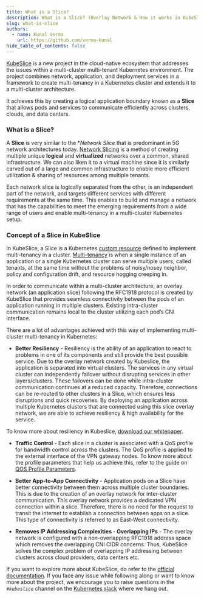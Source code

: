 ```yaml
---
title: What is a Slice?
description: What is a Slice? (Overlay Network & How it works in KubeSlice)
slug: what-is-slice
authors:
  - name: Kunal Verma
    url: https://github.com/verma-kunal
hide_table_of_contents: false
---
```


[KubeSlice](https://kubeslice.io/documentation/open-source/0.3.0) is a new project in the cloud-native ecosystem that addresses the issues within a multi-cluster multi-tenant Kubernetes environment.
The project combines network, application, and deployment services in a framework to create multi-tenancy in a Kubernetes cluster and extends it to a multi-cluster architecture.

It achieves this by creating a logical application boundary known as a **Slice** that allows pods and services to communicate efficiently across clusters, clouds, and data centers.  

### What is a Slice?

A **Slice** is very similar to the **Network Slice* that is predominant in 5G network architectures today. 
[Network Slicing](https://en.wikipedia.org/wiki/5G_network_slicing) is a method of creating multiple unique **logical** and **virtualized** networks over a common, shared infrastructure. 
We can also liken it to a virtual machine since it is similarly carved out of a large and common infrastructure to enable more efficient utilization & sharing of resources among multiple tenants.

Each network slice is logically separated from the other, is an independent part of the network, and targets different services with different requirements at the same time. This enables to build and manage a network that has the capabilities to meet the emerging requirements from a wide range of users and enable multi-tenancy in a multi-cluster Kubernetes setup.

### Concept of a Slice in KubeSlice

In KubeSlice, a Slice is a Kubernetes [custom resource](https://kubernetes.io/docs/concepts/extend-kubernetes/api-extension/custom-resources/) defined to implement multi-tenancy in a cluster. 
[Multi-tenancy](https://kubernetes.io/docs/concepts/security/multi-tenancy/) is when a single instance of an application or a single Kubernetes cluster can serve multiple users, called tenants, at the same time without the problems of noisy/nosey neighbor, policy and configuration drift, and resource hogging creeping in.

In order to communicate within a multi-cluster architecture, an overlay network (an application slice) following the RFC1918 protocol is created by KubeSlice that provides seamless connectivity between the pods of an application running in multiple clusters. Existing intra-cluster communication remains local to the cluster utilizing each pod’s CNI interface. 

There are a lot of advantages achieved with this way of implementing multi-cluster multi-tenancy in Kubernetes:

- **Better Resiliency** - Resiliency is the ability of an application to react to problems in one of its components and still provide the best possible service. Due to the overlay network created by Kubeslice, the application is separated into virtual clusters. The services in any virtual cluster can independently failover without disrupting services in other layers/clusters. These failovers can be done while intra-cluster communication continues at a reduced capacity. Therefore, connections can be re-routed to other clusters in a Slice, which ensures less disruptions and quick recoveries.
By deploying an application across multiple Kubernetes clusters that are connected using this slice overlay network, we are able to achieve resiliency & high availability for the service.

To know more about resiliency in Kubeslice, [download our whitepaper](https://avesha.io/use-case/use-case-resiliency/).

- **Traffic Control** - Each slice in a cluster is associated with a QoS profile for bandwidth control across the clusters. The QoS profile is applied to the external interface of the VPN gateway nodes. To know more about the profile parameters that help us achieve this, refer to the guide on [QOS Profile Parameters](https://kubeslice.io/documentation/open-source/0.2.0/getting-started-with-cloud-clusters/installing-kubeslice/configuration-parameters#qos-profile-parameters).

- **Better App-to-App Connectivity** - Application pods on a Slice have better connectivity between them across multiple cluster boundaries. This is due to the creation of an overlay network for inter-cluster communication. This overlay network provides a dedicated VPN connection within a slice. Therefore, there is no need for the request to transit the internet to establish a connection between apps on a slice. This type of connectivity is referred to as East-West connectivity.

- **Removes IP Addressing Complexities - Overlapping IPs** - The overlay network is configured with a non-overlapping RFC1918 address space which removes the overlapping CNI CIDR concerns. Thus, KubeSlice solves the complex problem of overlapping IP addressing between clusters across cloud providers, data centers etc.

If you want to explore more about KubeSlice, do refer to the [official documentation](https://kubeslice.io/documentation/open-source/0.3.0/). If you face any issue while following along or want to know more about the project, we encourage you to raise questions in the *`#kubeslice`* channel on the [Kubernetes slack](https://slack.k8s.io/) where we hang out.